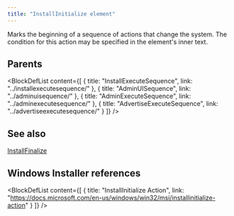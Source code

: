 ```yaml
---
title: "InstallInitialize element"
---
```



Marks the beginning of a sequence of actions that change the system. The condition for this action may be specified in the element's inner text.


## Parents

<BlockDefList content={[
    {
      title: "InstallExecuteSequence",
      link: "../installexecutesequence/"
    },
    {
      title: "AdminUISequence",
      link: "../adminuisequence/"
    },
    {
      title: "AdminExecuteSequence",
      link: "../adminexecutesequence/"
    },
    {
      title: "AdvertiseExecuteSequence",
      link: "../advertiseexecutesequence/"
    }
  ]}
/>

## See also
[InstallFinalize](../installfinalize/)

## Windows Installer references

<BlockDefList content={[
    {
      title: "InstallInitialize Action",
      link: "https://docs.microsoft.com/en-us/windows/win32/msi/installinitialize-action"
    }
  ]}
/>
